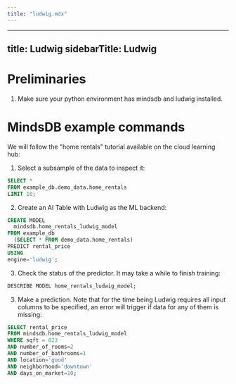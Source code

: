 ```yaml
---
title: "ludwig.mdx"
---
```


---
title: Ludwig
sidebarTitle: Ludwig
---

# Preliminaries

1. Make sure your python environment has mindsdb and ludwig installed.

# MindsDB example commands

We will follow the "home rentals" tutorial available on the cloud learning hub:

1. Select a subsample of the data to inspect it:

```sql
SELECT * 
FROM example_db.demo_data.home_rentals 
LIMIT 10;
```

2. Create an AI Table with Ludwig as the ML backend:
   
```sql
CREATE MODEL 
  mindsdb.home_rentals_ludwig_model
FROM example_db
  (SELECT * FROM demo_data.home_rentals)
PREDICT rental_price
USING
engine='ludwig';
```

3. Check the status of the predictor. It may take a while to finish training:

```sql
DESCRIBE MODEL home_rentals_ludwig_model;
```

3. Make a prediction. Note that for the time being Ludwig requires all input columns to be specified, an error will trigger if data for any of them is missing:
   
```sql 
SELECT rental_price
FROM mindsdb.home_rentals_ludwig_model
WHERE sqft = 823
AND number_of_rooms=2
AND number_of_bathrooms=1
AND location='good'
AND neighborhood='downtown'
AND days_on_market=10;
```